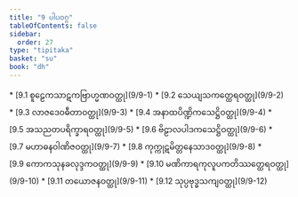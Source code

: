 ```yaml
---
title: "9 ပါပဝဂ္ဂ"
tableOfContents: false
sidebar:
  order: 27
type: "tipitaka"
basket: "su"
book: "dh"
---
```



<DynamicBreadcrumb />



<TableOfContents book="dh" section="9">
* [9.1 စူဠေကသာဋကဗြာဟ္မဏဝတ္ထု](9/9-1)
* [9.2 သေယျသကတ္ထေရဝတ္ထု](9/9-2)
* [9.3 လာဇဒေဝဓီတာဝတ္ထု](9/9-3)
* [9.4 အနာထပိဏ္ဍိကသေဋ္ဌိဝတ္ထု](9/9-4)
* [9.5 အသညတပရိက္ခာရဝတ္ထု](9/9-5)
* [9.6 ဗိဠာလပါဒကသေဋ္ဌိဝတ္ထု](9/9-6)
* [9.7 မဟာဓနဝါဏိဇဝတ္ထု](9/9-7)
* [9.8 ကုက္ကုဋမိတ္တနေသာဒဝတ္ထု](9/9-8)
* [9.9 ကောကသုနခလုဒ္ဒကဝတ္ထု](9/9-9)
* [9.10 မဏိကာရကုလူပကတိဿတ္ထေရဝတ္ထု](9/9-10)
* [9.11 တယောဇနဝတ္ထု](9/9-11)
* [9.12 သုပ္ပဗုဒ္ဓသကျဝတ္ထု](9/9-12)
</TableOfContents>